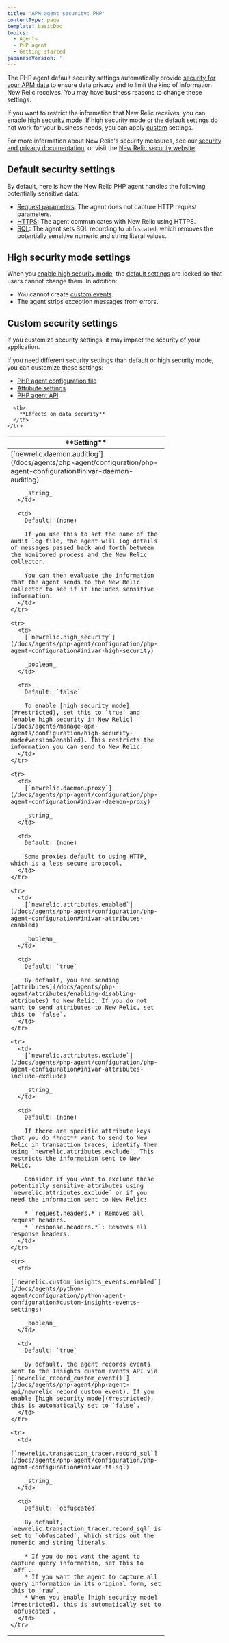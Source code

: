 ```yaml
---
title: 'APM agent security: PHP'
contentType: page
template: basicDoc
topics:
  - Agents
  - PHP agent
  - Getting started
japaneseVersion: ''
---
```


The PHP agent default security settings automatically provide [security for your APM data](/docs/using-new-relic/new-relic-security/security/apm-agent-data-security) to ensure data privacy and to limit the kind of information New Relic receives. You may have business reasons to change these settings.

If you want to restrict the information that New Relic receives, you can enable [high security mode](#restricted). If high security mode or the default settings do not work for your business needs, you can apply [custom](#custom) settings.

For more information about New Relic's security measures, see our [security and privacy documentation](/docs/using-new-relic/new-relic-security/security/security-matters-data-privacy-new-relic), or visit the [New Relic security website](https://newrelic.com/why-new-relic/security).

## Default security settings

By default, here is how the New Relic PHP agent handles the following potentially sensitive data:

* [Request parameters](/docs/agents/php-agent/attributes/attribute-examples#ex_req_params): The agent does not capture HTTP request parameters.
* [HTTPS](/docs/agents/php-agent/configuration/php-agent-configuration#inivar-daemon-ssl): The agent communicates with New Relic using HTTPS.
* [SQL](/docs/agents/php-agent/configuration/php-agent-configuration#inivar-tt-sql): The agent sets SQL recording to `obfuscated`, which removes the potentially sensitive numeric and string literal values.

## High security mode settings

When you [enable high security mode](/docs/agents/php-agent/configuration/php-agent-configuration#inivar-high-security), the [default settings](#default) are locked so that users cannot change them. In addition:

* You cannot create [custom events](/docs/agents/php-agent/php-agent-api/newrelic_record_custom_event).
* The agent strips exception messages from errors.

## Custom security settings

<Callout variant="caution">
  If you customize security settings, it may impact the security of your application.
</Callout>

If you need different security settings than default or high security mode, you can customize these settings:

* [PHP agent configuration file](/docs/agents/php-agent/configuration/php-agent-configuration)
* [Attribute settings](/docs/agents/php-agent/configuration/php-agent-configuration#inivar-attribute-settings)
* [PHP agent API](/docs/agents/php-agent/api-guides/php-agent-api-guide)

<Table>
  <thead>
    <tr>
      <th width="330px">
        **Setting**
      </th>

      <th>
        **Effects on data security**
      </th>
    </tr>
  </thead>

  <tbody>
    <tr>
      <td>
        [`newrelic.daemon.auditlog`](/docs/agents/php-agent/configuration/php-agent-configuration#inivar-daemon-auditlog)

        _string_
      </td>

      <td>
        Default: (none)

        If you use this to set the name of the audit log file, the agent will log details of messages passed back and forth between the monitored process and the New Relic collector.

        You can then evaluate the information that the agent sends to the New Relic collector to see if it includes sensitive information.
      </td>
    </tr>

    <tr>
      <td>
        [`newrelic.high_security`](/docs/agents/php-agent/configuration/php-agent-configuration#inivar-high-security)

        _boolean_
      </td>

      <td>
        Default: `false`

        To enable [high security mode](#restricted), set this to `true` and [enable high security in New Relic](/docs/agents/manage-apm-agents/configuration/high-security-mode#version2enabled). This restricts the information you can send to New Relic.
      </td>
    </tr>

    <tr>
      <td>
        [`newrelic.daemon.proxy`](/docs/agents/php-agent/configuration/php-agent-configuration#inivar-daemon-proxy)

        _string_
      </td>

      <td>
        Default: (none)

        Some proxies default to using HTTP, which is a less secure protocol.
      </td>
    </tr>

    <tr>
      <td>
        [`newrelic.attributes.enabled`](/docs/agents/php-agent/configuration/php-agent-configuration#inivar-attributes-enabled)

        _boolean_
      </td>

      <td>
        Default: `true`

        By default, you are sending [attributes](/docs/agents/php-agent/attributes/enabling-disabling-attributes) to New Relic. If you do not want to send attributes to New Relic, set this to `false`.
      </td>
    </tr>

    <tr>
      <td>
        [`newrelic.attributes.exclude`](/docs/agents/php-agent/configuration/php-agent-configuration#inivar-attributes-include-exclude)

        _string_
      </td>

      <td>
        Default: (none)

        If there are specific attribute keys that you do **not** want to send to New Relic in transaction traces, identify them using `newrelic.attributes.exclude`. This restricts the information sent to New Relic.

        Consider if you want to exclude these potentially sensitive attributes using `newrelic.attributes.exclude` or if you need the information sent to New Relic:

        * `request.headers.*`: Removes all request headers.
        * `response.headers.*`: Removes all response headers.
      </td>
    </tr>

    <tr>
      <td>
        [`newrelic.custom_insights_events.enabled`](/docs/agents/python-agent/configuration/python-agent-configuration#custom-insights-events-settings)

        _boolean_
      </td>

      <td>
        Default: `true`

        By default, the agent records events sent to the Insights custom events API via [`newrelic_record_custom_event()`](/docs/agents/php-agent/php-agent-api/newrelic_record_custom_event). If you enable [high security mode](#restricted), this is automatically set to `false`.
      </td>
    </tr>

    <tr>
      <td>
        [`newrelic.transaction_tracer.record_sql`](/docs/agents/php-agent/configuration/php-agent-configuration#inivar-tt-sql)

        _string_
      </td>

      <td>
        Default: `obfuscated`

        By default, `newrelic.transaction_tracer.record_sql` is set to `obfuscated`, which strips out the numeric and string literals.

        * If you do not want the agent to capture query information, set this to `off`.
        * If you want the agent to capture all query information in its original form, set this to `raw`.
        * When you enable [high security mode](#restricted), this is automatically set to `obfuscated`.
      </td>
    </tr>
  </tbody>
</Table>
